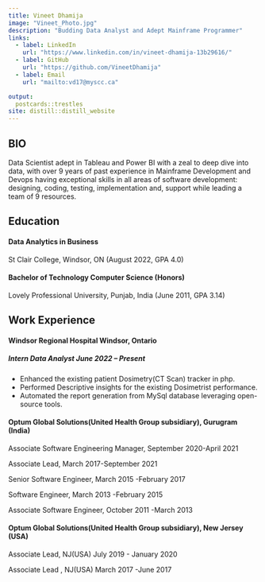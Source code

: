 ```yaml
---
title: Vineet Dhamija
image: "Vineet_Photo.jpg"
description: "Budding Data Analyst and Adept Mainframe Programmer"
links:
  - label: LinkedIn
    url: "https://www.linkedin.com/in/vineet-dhamija-13b29616/"
  - label: GitHub
    url: "https://github.com/VineetDhamija"
  - label: Email
    url: "mailto:vd17@myscc.ca"

output:
  postcards::trestles
site: distill::distill_website
---
```



## **BIO**  

Data Scientist adept in Tableau and Power BI with a zeal to deep dive into data, with over 9 years of past experience in Mainframe Development and Devops having exceptional skills in all areas of software development: designing, coding, testing, implementation and, support while leading a team of 9 resources. 

## **Education**  

#### **Data Analytics in Business**

####### St Clair College, Windsor, ON (August 2022, GPA 4.0)  			 

#### **Bachelor of Technology Computer Science (Honors)**

####### Lovely Professional University, Punjab, India (June 2011, GPA 3.14)  


## **Work Experience **  

#### **Windsor Regional Hospital 							      Windsor, Ontario **

##### Intern Data Analyst			 			             		  June 2022 – Present

- Enhanced the existing patient Dosimetry(CT Scan) tracker in php.
- Performed Descriptive insights for the existing Dosimetrist performance. 
- Automated the report generation from MySql database leveraging open-source tools.  

#### **Optum Global Solutions(United Health Group subsidiary), Gurugram (India)**	 

####### Associate Software Engineering Manager,         September 2020-April 2021
####### Associate Lead,                                 March 2017-September 2021
####### Senior Software Engineer,                                March 2015 -February 2017
####### Software Engineer,                               March 2013 -February 2015
####### Associate Software Engineer,                              October 2011 -March 2013  


#### **Optum Global Solutions(United Health Group subsidiary), New Jersey (USA)**	 
####### Associate Lead, NJ(USA)                                July 2019 - January 2020
####### Associate Lead , NJ(USA)                               March 2017 -June 2017